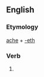 ==English==

===Etymology===
[[ache]] + [[-eth]]

===Verb===
'''{{PAGENAME}}'''

# {{archaic third-person singular of|ache}}